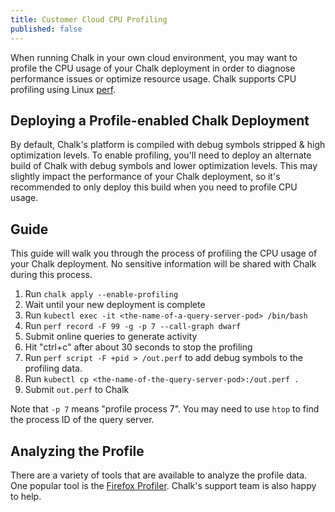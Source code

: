 ```yaml
---
title: Customer Cloud CPU Profiling
published: false
---
```


When running Chalk in your own cloud environment, you may want to profile the CPU usage of your Chalk deployment in order
to diagnose performance issues or optimize resource usage. Chalk supports CPU profiling using Linux [perf](https://perf.wiki.kernel.org/index.php/Main_Page).

## Deploying a Profile-enabled Chalk Deployment

By default, Chalk's platform is compiled with debug symbols stripped & high optimization levels. To enable profiling,
you'll need to deploy an alternate build of Chalk with debug symbols and lower optimization levels. This
may slightly impact the performance of your Chalk deployment, so it's recommended to only deploy this build when
you need to profile CPU usage.

## Guide

This guide will walk you through the process of profiling the CPU usage of your Chalk deployment. No sensitive
information will be shared with Chalk during this process.

1. Run `chalk apply --enable-profiling`
2. Wait until your new deployment is complete
3. Run `kubectl exec -it <the-name-of-a-query-server-pod> /bin/bash`
4. Run `perf record -F 99 -g -p 7 --call-graph dwarf`
5. Submit online queries to generate activity
6. Hit "ctrl+c" after about 30 seconds to stop the profiling
7. Run `perf script -F +pid > /out.perf` to add debug symbols to the profiling data.
8. Run `kubectl cp <the-name-of-the-query-server-pod>:/out.perf .`
9. Submit `out.perf` to Chalk

Note that `-p 7` means "profile process 7". You may need to use `htop` to find the process ID of the query server.

## Analyzing the Profile

There are a variety of tools that are available to analyze the profile data. One popular tool is the
[Firefox Profiler](https://profiler.firefox.com/). Chalk's support team is also happy to help.
